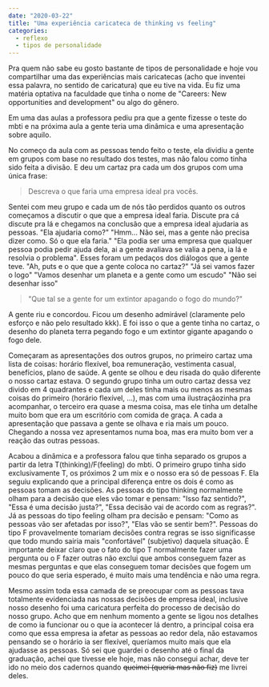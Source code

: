 ```yaml
---
date: "2020-03-22"
title: "Uma experiência caricateca de thinking vs feeling"
categories:
  - reflexo
  - tipos de personalidade
---
```


Pra quem não sabe eu gosto bastante de tipos de personalidade e hoje vou compartilhar uma das experiências mais caricatecas (acho que inventei essa palavra, no sentido de caricatura) que eu tive na vida. Eu fiz uma matéria optativa na faculdade que tinha o nome de "Careers: New opportunities and development" ou algo do gênero.

Em uma das aulas a professora pediu pra que a gente fizesse o teste do mbti e na próxima aula a gente teria uma dinâmica e uma apresentação sobre aquilo.

No começo da aula com as pessoas tendo feito o teste, ela dividiu a gente em grupos com base no resultado dos testes, mas não falou como tinha sido feita a divisão. E deu um cartaz pra cada um dos grupos com uma única frase:

> Descreva o que faria uma empresa ideal pra vocês.

Sentei com meu grupo e cada um de nós tão perdidos quanto os outros começamos a discutir o que que a empresa ideal faria. Discute pra cá discute pra lá e chegamos na conclusão que a empresa ideal ajudaria as pessoas. "Ela ajudaria como?" "Hmm... Não sei, mas a gente não precisa dizer como. Só o que ela faria." "Ela podia ser uma empresa que qualquer pessoa podia pedir ajuda dela, ai a gente avaliava se valia a pena, ia lá e resolvia o problema". Esses foram um pedaços dos diálogos que a gente teve. "Ah, puts e o que que a gente coloca no cartaz?" "Já sei vamos fazer o logo" "Vamos desenhar um planeta e a gente como um escudo" "Não sei desenhar isso"

> "Que tal se a gente for um extintor apagando o fogo do mundo?"

A gente riu e concordou. Ficou um desenho admirável (claramente pelo esforço e não pelo resultado kkk). E foi isso o que a gente tinha no cartaz, o desenho do planeta terra pegando fogo e um extintor gigante apagando o fogo dele.

Começaram as apresentações dos outros grupos, no primeiro cartaz uma lista de coisas: horário flexível, boa remuneração, vestimenta casual, benefícios, plano de saúde. A gente se olhou e deu risada do quão diferente o nosso cartaz estava. O segundo grupo tinha um outro cartaz dessa vez divido em 4 quadrantes e cada um deles tinha mais ou menos as mesmas coisas do primeiro (horário flexível, ...), mas com uma ilustraçãozinha pra acompanhar, o terceiro era quase a mesma coisa, mas ele tinha um detalhe muito bom que era um escritório com comida de graça. A cada a apresentação que passava a gente se olhava e ria mais um pouco. Chegando a nossa vez apresentamos numa boa, mas era muito bom ver a reação das outras pessoas.

Acabou a dinâmica e a professora falou que tinha separado os grupos a partir da letra T(thinking)/F(feeling) do mbti. O primeiro grupo tinha sido exclusivamente T, os próximos 2 um mix e o nosso era só de pessoas F. Ela seguiu explicando que a principal diferença entre os dois é como as pessoas tomam as decisões. As pessoas do tipo thinking normalmente olham para a decisão que eles vão tomar e pensam: "Isso faz sentido?", "Essa é uma decisão justa?", "Essa decisão vai de acordo com as regras?". Já as pessoas do tipo feeling olham pra decisão e pensam: "Como as pessoas vão ser afetadas por isso?", "Elas vão se sentir bem?". Pessoas do tipo F provavelmente tomariam decisões contra regras se isso significasse que todo mundo sairia mais "confortável" (subjetivo) daquela situação. É importante deixar claro que o fato do tipo T normalmente fazer uma pergunta ou o F fazer outras não exclui que ambos conseguem fazer as mesmas perguntas e que elas conseguem tomar decisões que fogem um pouco do que seria esperado, é muito mais uma tendência e não uma regra.

Mesmo assim toda essa camada de se preocupar com as pessoas tava totalmente evidenciada nas nossas decisões de empresa ideal, inclusive nosso desenho foi uma caricatura perfeita do processo de decisão do nosso grupo. Acho que em nenhum momento a gente se ligou nos detalhes de como ia funcionar ou o que ia acontecer lá dentro, a principal coisa era como que essa empresa ia afetar as pessoas ao redor dela, não estavamos pensando se o horário ia ser flexível, queríamos muito mais que ela ajudasse as pessoas. Só sei que guardei o desenho até o final da graduação, achei que tivesse ele hoje, mas não consegui achar, deve ter ido no meio dos cadernos quando ~~queimei (queria mas não fiz)~~ me livrei deles.